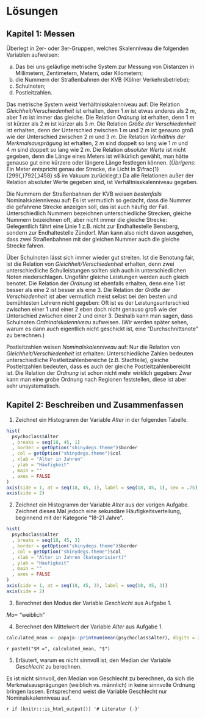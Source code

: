 # Lösungen {-}

## Kapitel 1: Messen {-}

Überlegt in 2er- oder 3er-Gruppen, welches Skalenniveau die folgenden Variablen aufweisen:

a) Das bei uns geläufige metrische System zur Messung von Distanzen in Millimetern, Zentimetern, Metern, oder Kilometern;
b) die Nummern der Straßenbahnen der KVB (Kölner Verkehrsbetriebe);
c) Schulnoten;
d) Postleitzahlen.

Das metrische System weist Verhältnisskalenniveau auf:
Die Relation *Gleichheit/Verschiedenheit* ist erhalten, denn $1~m$ ist etwas anderes als $2~m$, aber $1~m$ ist immer das gleiche.
Die Relation *Ordnung* ist erhalten, denn $1~m$ ist kürzer als $2~m$ ist kürzer als $3~m$.
Die Relation *Größe der Verschiedenheit* ist erhalten, denn der Unterschied zwischen $1~m$ und $2~m$ ist genauso groß wie der Unterschied zwischen $2~m$ und $3~m$.
Die Relation *Verhältnis der Merkmalsausprägung* ist erhalten, $2~m$ sind doppelt so lang wie $1~m$ und $4~m$ sind doppelt so lang wie $2~m$.
Die Relation *absoluter Werte* ist nicht gegeben, denn die Länge eines Meters ist willkürlich gewählt, man hätte genauso gut eine kürzere oder längere Länge festlegen können. (*Übrigens*: Ein Meter entspricht genau der Strecke, die Licht in $\frac{1}{299{,}792{,}458} s$ im Vakuum zurücklegt.)
Da alle Relationen außer der Relation absoluter Werte gegeben sind, ist Verhältnisskalenniveau gegeben.

Die Nummern der Straßenbahnen der KVB weisen *bestenfalls* Nominalskalenniveau auf:
Es ist vermutlich so gedacht, dass die Nummer die gefahrene Strecke anzeigen soll, das ist auch häufig der Fall.
Unterschiedlich Nummern bezeichnen unterschiedliche Strecken,
gleiche Nummern bezeichnen oft, aber nicht immer die gleiche Strecke:
Gelegentlich fährt eine Linie 1 z.B. nicht zur Endhaltestelle Bensberg, sondern zur Endhaltestelle Zündorf.
Man kann also nicht davon ausgehen, dass zwei Straßenbahnen mit der gleichen Nummer auch die gleiche Strecke fahren.

Über Schulnoten lässt sich immer wieder gut streiten.
Ist die Benotung fair, ist
die Relation von *Gleichheit/Verschiedenheit* erhalten, denn zwei unterschiedliche Schulleistungen sollten sich auch in unterschiedlichen Noten niederschlagen.
Ungefähr gleiche Leistungen werden auch gleich benotet.
Die Relation der *Ordnung* ist ebenfalls erhalten, denn eine 1 ist besser als eine 2 ist besser als eine 3.
Die Relation der *Größe der Verschiedenheit* ist aber vermutlich meist selbst bei den besten und bemühtesten Lehrern nicht gegeben:
Oft ist es der Leistungsunterschied zwischen einer 1 und einer 2 eben doch nicht genauso groß wie der Unterschied zwischen einer 2 und einer 3.
Deshalb kann man sagen, dass Schulnoten *Ordninalskalenniveau* aufweisen.
(Wir werden später sehen, warum es dann auch eigentlich nicht geschickt ist, eine "Durchschnittsnote" zu berechnen.)

Postleitzahlen weisen *Nominalskalenniveau* auf:
Nur die Relation von *Gleichheit/Verschiedenheit* ist erhalten: Unterschiedliche Zahlen bedeuten unterschiedliche Postleitzahlenbereiche (z.B. Stadtteile), gleiche Postleitzahlen bedeuten, dass es auch der gleiche Postleitzahlenbereicht ist.
Die Relation der *Ordnung* ist schon nicht mehr wirklich gegeben: Zwar kann man eine grobe Ordnung nach Regionen feststellen, diese ist aber sehr unsystematisch.

## Kapitel 2: Beschreiben und Zusammenfassen {-}

1. Zeichnet ein Histogramm der Variable *Alter* in der folgenden Tabelle.

```r
hist(
  psychoclass$Alter
  , breaks = seq(18, 45, 1)
  , border = getOption("shinydegs.theme")$border
  , col = getOption("shinydegs.theme")$col
  , xlab = "Alter in Jahren"
  , ylab = "Häufigkeit"
  , main = ""
  , axes = FALSE
)
axis(side = 1, at = seq(18, 45, 1), label = seq(18, 45, 1), cex = .75)
axis(side = 2)
```

2. Zeichnet ein Histogramm der Variable *Alter* aus der vorigen Aufgabe. Zeichnet dieses Mal jedoch eine sekundäre Häufigkeitsverteilung, beginnend mit der Kategorie "18-21 Jahre".

```r
hist(
  psychoclass$Alter
  , breaks = seq(18, 45, 3)
  , border = getOption("shinydegs.theme")$border
  , col = getOption("shinydegs.theme")$col
  , xlab = "Alter in Jahren (kategorisiert)"
  , ylab = "Häufigkeit"
  , main = ""
  , axes = FALSE
)
axis(side = 1, at = seq(18, 45, 3), label = seq(18, 45, 3))
axis(side = 2)
```

3. Berechnet den Modus der Variable *Geschlecht* aus Aufgabe 1.

$\textit{Mo}=$ "weiblich"

4. Berechnet den Mittelwert der Variable *Alter* aus Aufgabe 1.

```r
calculated_mean <- papaja::printnum(mean(psychoclass$Alter), digits = 2, gt1 = T)
```

`r paste0("$M =", calculated_mean, "$")`

5. Erläutert, warum es nicht sinnvoll ist, den Median der Variable *Geschlecht* zu berechnen.

Es ist nicht sinnvoll, den Median von Geschlecht zu berechnen, da sich die Merkmalsausprägungen (weiblich vs. männlich) in keine sinnvolle Ordnung bringen lassen. Entsprechend weist die Variable Geschlecht nur Nominalskalenniveau auf.

<!-- # Literatur -->
`r if (knitr:::is_html_output()) '# Literatur {-}'`
